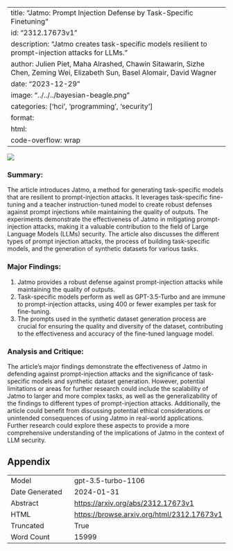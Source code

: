 
---
title: "Jatmo: Prompt Injection Defense by Task-Specific Finetuning"
id: "2312.17673v1"
description: "Jatmo creates task-specific models resilient to prompt-injection attacks for LLMs."
author: Julien Piet, Maha Alrashed, Chawin Sitawarin, Sizhe Chen, Zeming Wei, Elizabeth Sun, Basel Alomair, David Wagner
date: "2023-12-29"
image: "../../../bayesian-beagle.png"
categories: ['hci', 'programming', 'security']
format:
  html:
    code-overflow: wrap
---

![](None)

### Summary:
The article introduces Jatmo, a method for generating task-specific models that are resilient to prompt-injection attacks. It leverages task-specific fine-tuning and a teacher instruction-tuned model to create robust defenses against prompt injections while maintaining the quality of outputs. The experiments demonstrate the effectiveness of Jatmo in mitigating prompt-injection attacks, making it a valuable contribution to the field of Large Language Models (LLMs) security. The article also discusses the different types of prompt injection attacks, the process of building task-specific models, and the generation of synthetic datasets for various tasks.

### Major Findings:
1. Jatmo provides a robust defense against prompt-injection attacks while maintaining the quality of outputs.
2. Task-specific models perform as well as GPT-3.5-Turbo and are immune to prompt-injection attacks, using 400 or fewer examples per task for fine-tuning.
3. The prompts used in the synthetic dataset generation process are crucial for ensuring the quality and diversity of the dataset, contributing to the effectiveness and accuracy of the fine-tuned language model.

### Analysis and Critique:
The article's major findings demonstrate the effectiveness of Jatmo in defending against prompt-injection attacks and the significance of task-specific models and synthetic dataset generation. However, potential limitations or areas for further research could include the scalability of Jatmo to larger and more complex tasks, as well as the generalizability of the findings to different types of prompt-injection attacks. Additionally, the article could benefit from discussing potential ethical considerations or unintended consequences of using Jatmo in real-world applications. Further research could explore these aspects to provide a more comprehensive understanding of the implications of Jatmo in the context of LLM security.

## Appendix

|          |          |
|----------|----------|
| Model     | gpt-3.5-turbo-1106       |
| Date Generated     | 2024-01-31       |
| Abstract | [https://arxiv.org/abs/2312.17673v1](https://arxiv.org/abs/2312.17673v1)        |
| HTML     | [https://browse.arxiv.org/html/2312.17673v1](https://browse.arxiv.org/html/2312.17673v1)       |
| Truncated       | True       |
| Word Count       | 15999       |